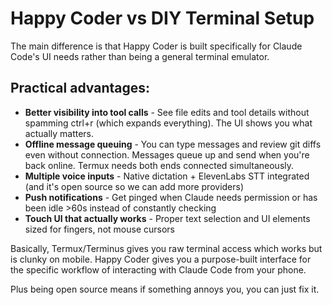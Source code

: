 # Happy Coder vs DIY Terminal Setup

The main difference is that Happy Coder is built specifically for Claude Code's UI needs rather than being a general terminal emulator.

## Practical advantages:

- **Better visibility into tool calls** - See file edits and tool details without spamming ctrl+r (which expands everything). The UI shows you what actually matters.
- **Offline message queuing** - You can type messages and review git diffs even without connection. Messages queue up and send when you're back online. Termux needs both ends connected simultaneously.
- **Multiple voice inputs** - Native dictation + ElevenLabs STT integrated (and it's open source so we can add more providers)
- **Push notifications** - Get pinged when Claude needs permission or has been idle >60s instead of constantly checking
- **Touch UI that actually works** - Proper text selection and UI elements sized for fingers, not mouse cursors

Basically, Termux/Terminus gives you raw terminal access which works but is clunky on mobile. Happy Coder gives you a purpose-built interface for the specific workflow of interacting with Claude Code from your phone.

Plus being open source means if something annoys you, you can just fix it.